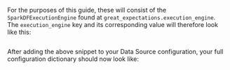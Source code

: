 
<PartAddTheBackendExecutionEngineToYourDatasourceConfiguration backend="Spark" />

For the purposes of this guide, these will consist of the `SparkDFExecutionEngine` found at `great_expectations.execution_engine`.  The `execution_engine` key and its corresponding value will therefore look like this:

```python title="Python" name="version-0.17.23 define spark execution engine"
```

After adding the above snippet to your Data Source configuration, your full configuration dictionary should now look like:

```python title="Python" name="version-0.17.23 spark datasource_config up to definition of Spark execution engine"
```